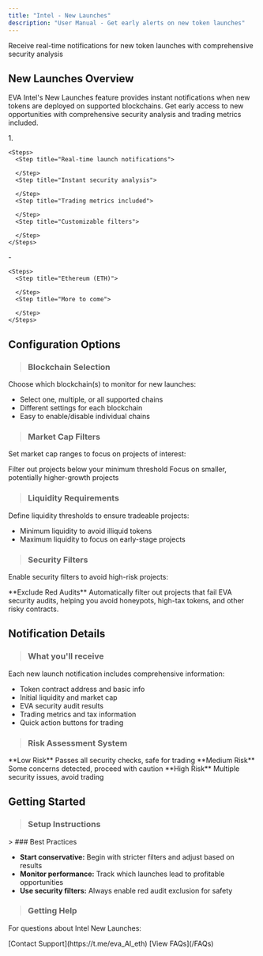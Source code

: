 ```yaml
---
title: "Intel - New Launches"
description: "User Manual - Get early alerts on new token launches"
---
```


Receive real-time notifications for new token launches with comprehensive security analysis

## New Launches Overview

EVA Intel's New Launches feature provides instant notifications when new tokens are deployed on supported blockchains. Get early access to new opportunities with comprehensive security analysis and trading metrics included.

<Columns col={2}>
  <Card title="Key Features" icon="key" color="#f7941d">
    1. 

    <Steps>
      <Step title="Real-time launch notifications">
        
      </Step>
      <Step title="Instant security analysis">
        
      </Step>
      <Step title="Trading metrics included">
        
      </Step>
      <Step title="Customizable filters">
        
      </Step>
    </Steps>
  </Card>
  <Card title="Supported Blockchains" icon="chain" color="#f7941d">
    - 

    <Steps>
      <Step title="Ethereum (ETH)">
        
      </Step>
      <Step title="More to come">
        
      </Step>
    </Steps>
  </Card>
</Columns>

## Configuration Options

> ### Blockchain Selection

Choose which blockchain(s) to monitor for new launches:

- Select one, multiple, or all supported chains
- Different settings for each blockchain
- Easy to enable/disable individual chains

> ### Market Cap Filters

Set market cap ranges to focus on projects of interest:

<Columns cols={2}>
  <Card title="Minimum Market Cap">
    Filter out projects below your minimum threshold
  </Card>
  <Card title="Maximum Market Cap">
    Focus on smaller, potentially higher-growth projects
  </Card>
</Columns>

> ### Liquidity Requirements

Define liquidity thresholds to ensure tradeable projects:

- Minimum liquidity to avoid illiquid tokens
- Maximum liquidity to focus on early-stage projects

> ### Security Filters

Enable security filters to avoid high-risk projects:

<Danger>
  **Exclude Red Audits**
  Automatically filter out projects that fail EVA security audits, helping you avoid honeypots, high-tax tokens, and other risky contracts.
</Danger>

## Notification Details

> ### What you'll receive

Each new launch notification includes comprehensive information:

- Token contract address and basic info
- Initial liquidity and market cap
- EVA security audit results
- Trading metrics and tax information
- Quick action buttons for trading

> ### Risk Assessment System

<Info>
  **Low Risk**
  Passes all security checks, safe for trading
</Info>

<Warning>
  **Medium Risk**
  Some concerns detected, proceed with caution
</Warning>

<Danger>
  **High Risk**
  Multiple security issues, avoid trading
</Danger>

## Getting Started

> ### Setup Instructions

<Steps>
  <Step title="Access the EVA Intel Bot" icon="robot" iconType="solid">
    
  </Step>
  <Step title="Navigate to New Launches section" icon="robot" iconType="solid">
    
  </Step>
  <Step title="Configure your preferred settings" icon="robot" iconType="solid">
    
  </Step>
  <Step title="Start receiving notifications" icon="robot" iconType="solid">
    
  </Step>
</Steps>


<Tip>
  > ### Best Practices

  - **Start conservative:** Begin with stricter filters and adjust based on results
  - **Monitor performance:** Track which launches lead to profitable opportunities
  - **Use security filters:** Always enable red audit exclusion for safety

  > ### Getting Help

  For questions about Intel New Launches:

  <Note>
    [Contact Support](https://t.me/eva_AI_eth)
  </Note>
  <Info>
    [View FAQs](/FAQs)
  </Info>
</Tip>

